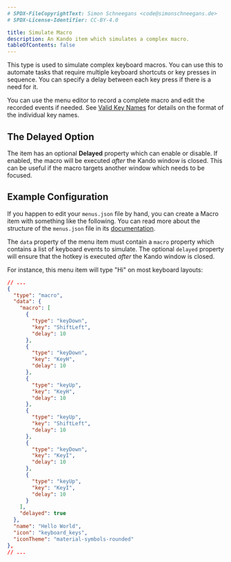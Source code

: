 ```yaml
---
# SPDX-FileCopyrightText: Simon Schneegans <code@simonschneegans.de>
# SPDX-License-Identifier: CC-BY-4.0

title: Simulate Macro
description: An Kando item which simulates a complex macro.
tableOfContents: false
---
```


This type is used to simulate complex keyboard macros.
You can use this to automate tasks that require multiple keyboard shortcuts or key presses in sequence.
You can specify a delay between each key press if there is a need for it.

You can use the menu editor to record a complete macro and edit the recorded events if needed.
See [Valid Key Names](/reference/valid-keys) for details on the format of the individual key names.

## The Delayed Option

The item has an optional **Delayed** property which can enable or disable.
If enabled, the macro will be executed _after_ the Kando window is closed.
This can be useful if the macro targets another window which needs to be focused.

## Example Configuration

If you happen to edit your `menus.json` file by hand, you can create a Macro item with something like the following.
You can read more about the structure of the `menus.json` file in its [documentation](/reference/config-files).

The `data` property of the menu item must contain a `macro` property which contains a list of keyboard events to simulate.
The optional `delayed` property will ensure that the hotkey is executed _after_ the Kando window is closed.

For instance, this menu item will type "Hi" on most keyboard layouts:

```json title="menus.json"
// ...
{
  "type": "macro",
  "data": {
    "macro": [
      {
        "type": "keyDown",
        "key": "ShiftLeft",
        "delay": 10
      },
      {
        "type": "keyDown",
        "key": "KeyH",
        "delay": 10
      },
      {
        "type": "keyUp",
        "key": "KeyH",
        "delay": 10
      },
      {
        "type": "keyUp",
        "key": "ShiftLeft",
        "delay": 10
      },
      {
        "type": "keyDown",
        "key": "KeyI",
        "delay": 10
      },
      {
        "type": "keyUp",
        "key": "KeyI",
        "delay": 10
      }
    ],
    "delayed": true
  },
  "name": "Hello World",
  "icon": "keyboard_keys",
  "iconTheme": "material-symbols-rounded"
},
// ...
```
